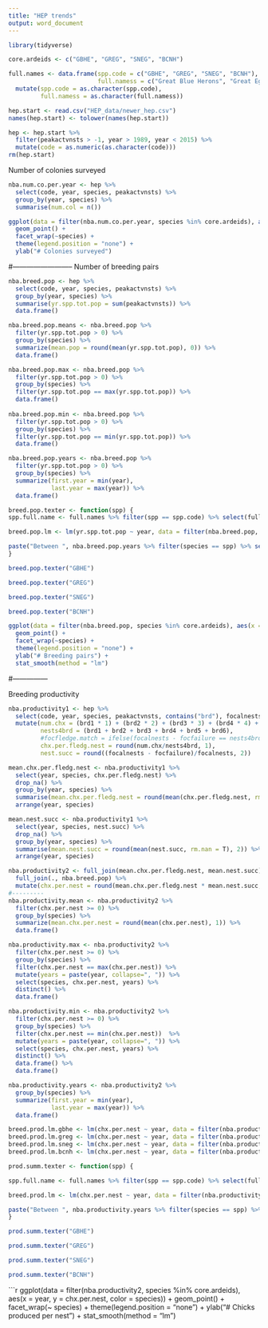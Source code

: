 ```yaml
---
title: "HEP trends"
output: word_document
---
```


```r
library(tidyverse)

core.ardeids <- c("GBHE", "GREG", "SNEG", "BCNH")

full.names <- data.frame(spp.code = c("GBHE", "GREG", "SNEG", "BCNH"),
                         full.namess = c("Great Blue Herons", "Great Egrets", "Snowy Egrets", "Black-crowned Night-herons")) %>% 
  mutate(spp.code = as.character(spp.code),
         full.namess = as.character(full.namess))

hep.start <- read.csv("HEP_data/newer_hep.csv")
names(hep.start) <- tolower(names(hep.start))

hep <- hep.start %>% 
  filter(peakactvnsts > -1, year > 1989, year < 2015) %>% 
  mutate(code = as.numeric(as.character(code)))
rm(hep.start)
```

Number of colonies surveyed

```r

nba.num.co.per.year <- hep %>%
  select(code, year, species, peakactvnsts) %>% 
  group_by(year, species) %>% 
  summarise(num.col = n())
```



```r

ggplot(data = filter(nba.num.co.per.year, species %in% core.ardeids), aes(x = year, y = num.col, color = species)) +
  geom_point() +
  facet_wrap(~species) +
  theme(legend.position = "none") +
  ylab("# Colonies surveyed")

```

#--------------------------
Number of breeding pairs
```r

nba.breed.pop <- hep %>%
  select(code, year, species, peakactvnsts) %>% 
  group_by(year, species) %>% 
  summarise(yr.spp.tot.pop = sum(peakactvnsts)) %>% 
  data.frame()

nba.breed.pop.means <- nba.breed.pop %>% 
  filter(yr.spp.tot.pop > 0) %>% 
  group_by(species) %>% 
  summarize(mean.pop = round(mean(yr.spp.tot.pop), 0)) %>% 
  data.frame()

nba.breed.pop.max <- nba.breed.pop %>% 
  filter(yr.spp.tot.pop > 0) %>% 
  group_by(species) %>%
  filter(yr.spp.tot.pop == max(yr.spp.tot.pop)) %>% 
  data.frame()
  
nba.breed.pop.min <- nba.breed.pop %>% 
  filter(yr.spp.tot.pop > 0) %>% 
  group_by(species) %>%
  filter(yr.spp.tot.pop == min(yr.spp.tot.pop)) %>% 
  data.frame()

nba.breed.pop.years <- nba.breed.pop %>% 
  filter(yr.spp.tot.pop > 0) %>% 
  group_by(species) %>%
  summarize(first.year = min(year),
            last.year = max(year)) %>% 
  data.frame()
```

```r
breed.pop.texter <- function(spp) {
spp.full.name <- full.names %>% filter(spp == spp.code) %>% select(full.namess)

breed.pop.lm <- lm(yr.spp.tot.pop ~ year, data = filter(nba.breed.pop, species == spp))

paste("Between ", nba.breed.pop.years %>% filter(species == spp) %>% select(first.year), " and ", nba.breed.pop.years %>% filter(species == spp) %>% select(last.year), " there were an average of ", nba.breed.pop.means %>% filter(species == spp) %>% select(mean.pop), " ", spp.full.name, " (", spp, ") breeding pairs per year in the North Bay region. The maximum number of ", spp, " pairs was ", nba.breed.pop.max %>% filter(species == spp) %>% select(yr.spp.tot.pop), " in ", nba.breed.pop.max %>% filter(species == spp) %>% select(year), " and the minimum number of pairs was ", nba.breed.pop.min %>% filter(species == spp) %>% select(yr.spp.tot.pop), " in ", nba.breed.pop.min %>% filter(species == spp) %>% select(year), ". The long-term trend in number of ", spp, " breeding pairs was ", ifelse(breed.pop.lm$coefficients[2] > 0, "positive", "negative"), ", ", ifelse(breed.pop.lm$coefficients[2] > 0, "increasing", "decreasing"), " an average of ", round(breed.pop.lm$coefficients[2], 1), " pairs per year.", sep = "")
}
```

```r
breed.pop.texter("GBHE")
```

```r
breed.pop.texter("GREG")
```

```r
breed.pop.texter("SNEG")
```

```r
breed.pop.texter("BCNH")
```


```r
ggplot(data = filter(nba.breed.pop, species %in% core.ardeids), aes(x = year, y = yr.spp.tot.pop, color = species)) +
  geom_point() +
  facet_wrap(~species) +
  theme(legend.position = "none") +
  ylab("# Breeding pairs") +
  stat_smooth(method = "lm")
```


#---------------

Breeding productivity

```r

nba.productivity1 <- hep %>%
  select(code, year, species, peakactvnsts, contains("brd"), focalnests, focfailure) %>%
  mutate(num.chx = (brd1 * 1) + (brd2 * 2) + (brd3 * 3) + (brd4 * 4) + (brd5 * 5) + (brd6 * 6),
         nests4brd = (brd1 + brd2 + brd3 + brd4 + brd5 + brd6),
         #focfledge.match = ifelse(focalnests - focfailure == nests4brd, T, F),
         chx.per.fledg.nest = round(num.chx/nests4brd, 1),
         nest.succ = round((focalnests - focfailure)/focalnests, 2))

mean.chx.per.fledg.nest <- nba.productivity1 %>% 
  select(year, species, chx.per.fledg.nest) %>% 
  drop_na() %>% 
  group_by(year, species) %>% 
  summarise(mean.chx.per.fledg.nest = round(mean(chx.per.fledg.nest, rm.nan = T), 1)) %>% 
  arrange(year, species)

mean.nest.succ <- nba.productivity1 %>% 
  select(year, species, nest.succ) %>% 
  drop_na() %>% 
  group_by(year, species) %>% 
  summarise(mean.nest.succ = round(mean(nest.succ, rm.nan = T), 2)) %>% 
  arrange(year, species)

nba.productivity2 <- full_join(mean.chx.per.fledg.nest, mean.nest.succ) %>% 
  full_join(., nba.breed.pop) %>% 
  mutate(chx.per.nest = round(mean.chx.per.fledg.nest * mean.nest.succ, 1))
#---------
nba.productivity.mean <- nba.productivity2 %>%
  filter(chx.per.nest >= 0) %>% 
  group_by(species) %>% 
  summarize(mean.chx.per.nest = round(mean(chx.per.nest), 1)) %>% 
  data.frame()

nba.productivity.max <- nba.productivity2 %>%
  filter(chx.per.nest >= 0) %>% 
  group_by(species) %>%
  filter(chx.per.nest == max(chx.per.nest)) %>% 
  mutate(years = paste(year, collapse=", ")) %>%
  select(species, chx.per.nest, years) %>% 
  distinct() %>% 
  data.frame()

nba.productivity.min <- nba.productivity2 %>%
  filter(chx.per.nest >= 0) %>% 
  group_by(species) %>%
  filter(chx.per.nest == min(chx.per.nest))  %>% 
  mutate(years = paste(year, collapse=", ")) %>%
  select(species, chx.per.nest, years) %>% 
  distinct() %>% 
  data.frame() %>% 
  data.frame()

nba.productivity.years <- nba.productivity2 %>% 
  group_by(species) %>%
  summarize(first.year = min(year),
            last.year = max(year)) %>% 
  data.frame()

breed.prod.lm.gbhe <- lm(chx.per.nest ~ year, data = filter(nba.productivity2, species == "GBHE"))
breed.prod.lm.greg <- lm(chx.per.nest ~ year, data = filter(nba.productivity2, species == "GREG"))
breed.prod.lm.sneg <- lm(chx.per.nest ~ year, data = filter(nba.productivity2, species == "SNEG"))
breed.prod.lm.bcnh <- lm(chx.per.nest ~ year, data = filter(nba.productivity2, species == "BCNH", chx.per.nest >= 0))

```

```r

prod.summ.texter <- function(spp) {

spp.full.name <- full.names %>% filter(spp == spp.code) %>% select(full.namess)

breed.prod.lm <- lm(chx.per.nest ~ year, data = filter(nba.productivity2, species == spp, chx.per.nest >= 0))

paste("Between ", nba.productivity.years %>% filter(species == spp) %>% select(first.year), " and ", nba.productivity.years %>% filter(species == spp) %>% select(last.year), " ", spp.full.name, " (", spp, ") in the North Bay region produced an average of ", nba.productivity.mean %>% filter(species == spp) %>% select(mean.chx.per.nest), " fledged chicks per pair per year. The maximum number of fledged chicks per ", spp, " pair was ", nba.productivity.max %>% filter(species == spp) %>% select(chx.per.nest), " in ", nba.productivity.max %>% filter(species == spp) %>% select(years), " and the minimum number of chicks per pair was ", nba.productivity.min %>% filter(species == spp) %>% select(chx.per.nest), " in ", nba.productivity.min %>% filter(species == spp) %>% select(years), ". The long-term trend in number of chicks per GBHE breeding pair was ", ifelse(breed.prod.lm$coefficients[2] > 0, "positive", "negative"),", ", ifelse(breed.prod.lm$coefficients[2] > 0, "increasing", "decreasing"), " an average of ", round(breed.prod.lm$coefficients[2], 2), " chicks per pair per year.", sep = "")
}
```

```r

prod.summ.texter("GBHE")
```

```r

prod.summ.texter("GREG")
```

```r

prod.summ.texter("SNEG")
```

```r

prod.summ.texter("BCNH")
```

```r
ggplot(data = filter(nba.productivity2, species %in% core.ardeids), aes(x = year, y = chx.per.nest, color = species)) +
  geom_point() +
  facet_wrap(~ species) +
  theme(legend.position = "none") +
  ylab("# Chicks produced per nest") +
  stat_smooth(method = "lm")
